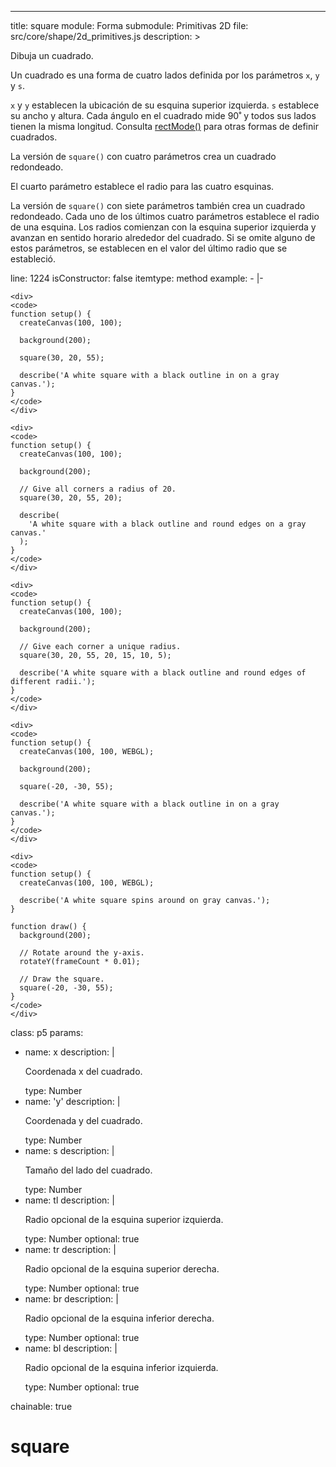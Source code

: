 ---
title: square
module: Forma
submodule: Primitivas 2D
file: src/core/shape/2d_primitives.js
description: >
  <p>Dibuja un cuadrado.</p>

  <p>Un cuadrado es una forma de cuatro lados definida por los parámetros
  <code>x</code>, <code>y</code> y <code>s</code>.

  <code>x</code> y <code>y</code> establecen la ubicación de su esquina superior izquierda.
  <code>s</code> establece su ancho y altura. Cada ángulo en el cuadrado mide 90˚ y todos
  sus lados tienen la misma longitud. Consulta <a href="/p5.js-website/reference/p5/rectMode">rectMode()</a>
  para otras formas de definir cuadrados.</p>

  <p>La versión de <code>square()</code> con cuatro parámetros crea un cuadrado redondeado.

  El cuarto parámetro establece el radio para las cuatro esquinas.</p>

  <p>La versión de <code>square()</code> con siete parámetros también crea un cuadrado redondeado.
  Cada uno de los últimos cuatro parámetros establece el radio de una esquina.
  Los radios comienzan con la esquina superior izquierda y avanzan en sentido horario alrededor del
  cuadrado. Si se omite alguno de estos parámetros, se establecen en el valor del último radio que
  se estableció.</p>
line: 1224
isConstructor: false
itemtype: method
example:
  - |-

    <div>
    <code>
    function setup() {
      createCanvas(100, 100);

      background(200);

      square(30, 20, 55);

      describe('A white square with a black outline in on a gray canvas.');
    }
    </code>
    </div>

    <div>
    <code>
    function setup() {
      createCanvas(100, 100);

      background(200);

      // Give all corners a radius of 20.
      square(30, 20, 55, 20);

      describe(
        'A white square with a black outline and round edges on a gray canvas.'
      );
    }
    </code>
    </div>

    <div>
    <code>
    function setup() {
      createCanvas(100, 100);

      background(200);

      // Give each corner a unique radius.
      square(30, 20, 55, 20, 15, 10, 5);

      describe('A white square with a black outline and round edges of different radii.');
    }
    </code>
    </div>

    <div>
    <code>
    function setup() {
      createCanvas(100, 100, WEBGL);

      background(200);

      square(-20, -30, 55);

      describe('A white square with a black outline in on a gray canvas.');
    }
    </code>
    </div>

    <div>
    <code>
    function setup() {
      createCanvas(100, 100, WEBGL);

      describe('A white square spins around on gray canvas.');
    }

    function draw() {
      background(200);

      // Rotate around the y-axis.
      rotateY(frameCount * 0.01);

      // Draw the square.
      square(-20, -30, 55);
    }
    </code>
    </div>
class: p5
params:
  - name: x
    description: |
      <p>Coordenada x del cuadrado.</p>
    type: Number
  - name: 'y'
    description: |
      <p>Coordenada y del cuadrado.</p>
    type: Number
  - name: s
    description: |
      <p>Tamaño del lado del cuadrado.</p>
    type: Number
  - name: tl
    description: |
      <p>Radio opcional de la esquina superior izquierda.</p>
    type: Number
    optional: true
  - name: tr
    description: |
      <p>Radio opcional de la esquina superior derecha.</p>
    type: Number
    optional: true
  - name: br
    description: |
      <p>Radio opcional de la esquina inferior derecha.</p>
    type: Number
    optional: true
  - name: bl
    description: |
      <p>Radio opcional de la esquina inferior izquierda.</p>
    type: Number
    optional: true
chainable: true


# square